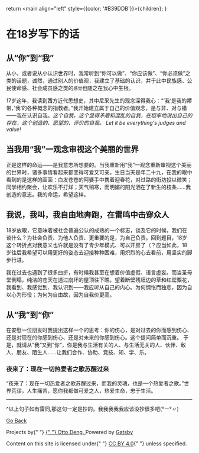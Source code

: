   return <main align="left" style={{color: '#B39DDB'}}>{children}</main>;
}


<title>诗酒年华、翠竹烟霞</title>

# 在18岁写下的话

## 从“你”到“我”
从小，或者说从小认识世界时，我常听到“你可以做”、“你应该做”、“你必须做”之类的话题，诚然，通过别人的价值观，我建立了基础的认识，并于此中民族感、公民使命感、社会成员感之类的`感觉`也随之在我心中生根。

17岁这年，我读到西方近代思想史，其中尼采先生的观念深得我心：“’我‘是我的襻带，’我‘的各种概念的指教者。”我开始建立属于自己的价值观念，是与非、对与错——我在认识自我。*这个自我，这个显得矛盾和混乱的自我，在坦率地说出自己的存在，这个创造的、愿望的、评价的自我。 Let it be everything's judges and value!*


## 当我用“我”一观念审视这个美丽的世界
正是这样的命运——是我意志所想要的。当我重新用“我”一观念重新审视这个美丽的世界时，诸多事情看起来都变得可爱又可亲。生日当天是年二十九，在我的眼中看到的是这样的画面：白发苍苍的阿婆手中携着迎春花，对过路的街坊投以微笑；同学相约聚会，让欢乐不打烊；天气稍寒，而明媚的阳光洒在了新生的枝条……我创造的意志。我的命运，希望这样。

## 我说，我叫，我自由地奔跑，在雷鸣中击穿众人
18岁放眼，它意味着被社会普遍公认的成熟的一个标志，谈及它的时候，我们在谈什么？为社会负责、为他人负责、更重要的是，为自己负责。回到题目，18岁这个转折点对我意义也许就是没有了青少年模式、可以开房了（？应当如此，18岁往后我希望可以用更好的姿态去迎接种种困难，用炽烈的心去看前，用坚实的脚步行进。


我在过去也遇到了很多曲折，有时候我甚至在想着价值虚假、语言虚妄。而当圣母堂倒塌，纯洁的苍天在透过崩坏的屋顶往下瞧，望着断壁残垣边的草和红罂粟花，我看到、我感觉到、我认识到——我应听从自己的内心。为何惆怅而独悲，因为自以心为形役；为何为自由故，因为自我价更高。


## 从“我”到“你”
在安慰一位朋友时我提出这样一个的思考：你的伤心，是对过去的你而感到伤心、还是对现在的你感到伤心、还是对未来的你感到伤心。这个提问简单而沉重。
于是，就请从”我“又到”你“，你是我与生活有关的人、与生活无关的人、伙伴、敌人、朋友、陌生人……让我们合作、协助、竞技、知、学、乐。

### 夜来了：现在一切热爱者之歌苏醒过来
“夜来了：现在一切热爱者之歌苏醒过来，而我的灵魂，也是一个热爱者之歌。”世界荒谬，人生痛苦，愿你我都做可爱之人，热爱生命，忠于生活。

------
^以上句子如有雷同,那这句一定是抄的。我我我我我应该没抄很多吧(°ー°〃)
<a
  align="center"
  color="#F2ABBD"
  width="100%"
  textAlign="center"
  paddingBottom="0.5rem"
  paddingTop="0.5rem">

[Go Back](../)

  <p>
          Projects by{" "}
          <a href="https://ottoqwq.me">
            {" "}
            <hi>Otto Deng.</hi>
          </a>
           Powered by <a href="https://www.gatsbyjs.com/">Gatsby</a>
        </p>
        <p>
          Content on this site is licensed under{" "}
          <a href="https://creativecommons.org/licenses/by/4.0/">CC BY 4.0</a>{" "}
          unless specified.
        </p>
        </a>
